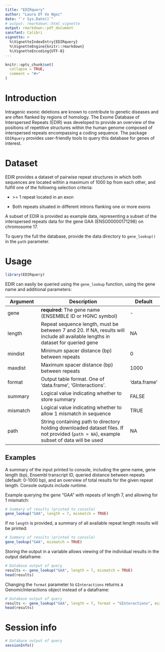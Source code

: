---
title: "EDIRquery"
author: "Laura DT Vo Ngoc"
date: "`r Sys.Date()`"
# output: rmarkdown::html_vignette
output: rmarkdown::pdf_document
sansfant: Calibri
vignette: >
  %\VignetteIndexEntry{EDIRquery}
  %\VignetteEngine{knitr::rmarkdown}
  %\VignetteEncoding{UTF-8}
---

```{r setup, include = FALSE}
knitr::opts_chunk$set(
  collapse = TRUE,
  comment = "#>"
)
```

# Introduction

Intragenic exonic deletions are known to contribute to genetic diseases and are 
often flanked by regions of homology. The Exome Database of Interspersed Repeats
(EDIR) was developed to provide an overview of the positions of repetitive 
structures within the human genome composed of interspersed repeats encompassing
a coding sequence. The package `EDIRquery` provides user-friendly tools to query
this database for genes of interest.



# Dataset

EDIR provides a dataset of pairwise repeat structures in which both sequences 
are located within a maximum of 1000 bp from each other, and fulfill one of the 
following selection criteria:

-   \>= 1 repeat located in an exon

-   Both repeats situated in different introns flanking one or more exons

A subset of EDIR is provided as example data, representing a subset of the 
interspersed repeats data for the gene GAA (ENSG00000171298) on chromosome 17.

<!-- To query the full the database, obtain the files at `(insert link here)` 
and provide the data directory to `gene_lookup()` in the `path` parameter. -->

To query the full the database, provide the data directory to `gene_lookup()` in
the `path` parameter.



# Usage

```{r}
library(EDIRquery)
```

EDIR can easily be queried using the `gene_lookup` function, 
using the gene name and additional parameters:

| Argument | Description                                                                                                                                       | Default |
|----------------|---------------------------------------------|-----------|
| gene     | **required:** The gene name (ENSEMBLE ID or HGNC symbol)                                                                                          | \-      |
| length   | Repeat sequence length, must be between 7 and 20. If NA, results will include all available lengths in dataset for queried gene  | NA      |
| mindist  | Minimum spacer distance (bp) between repeats                                                                                                      | 0       |
| maxdist  | Maximum spacer distance (bp) between repeats                                                                                                      | 1000    |
| format  | Output table format. One of 'data.frame', 'GInteractions'.                                                                                                      | 'data.frame'    |
| summary  | Logical value indicating whether to store summary                                                                                                 | FALSE   |
| mismatch | Logical value indicating whether to allow 1 mismatch in sequence                                                                                  | TRUE    |
| path     | String containing path to directory holding downloaded dataset files. If not provided (`path = NA`), example subset of data will be used | NA      |



## Examples

A summary of the input printed to console, including the gene name, gene length 
(bp), Ensembl transcript ID, queried distance between repeats (default: 0-1000 
bp), and an overview of total results for the given repeat length. Console 
outputs include runtime.

Example querying the gene "GAA" with repeats of length 7, and allowing for 
1 mismatch:

```{r}
# Summary of results (printed to console)
gene_lookup("GAA", length = 7, mismatch = TRUE)
```

If no `length` is provided, a summary of all available repeat length results will
be printed:

```{r}
# Summary of results (printed to console)
gene_lookup("GAA", mismatch = TRUE)
```

Storing the output in a variable allows viewing of the individual results in the 
output dataframe:

```{r}
# Database output of query
results <- gene_lookup("GAA", length = 7, mismatch = TRUE)
head(results)
```

Changing the `format` parameter to `GInteractions` returns a GenomicInteractions 
object instead of a dataframe:

```{r}
# Database output of query
results <- gene_lookup("GAA", length = 7, format = "GInteractions", mismatch = TRUE)
head(results)
```


# Session info

```{r}
# Database output of query
sessionInfo()
```
